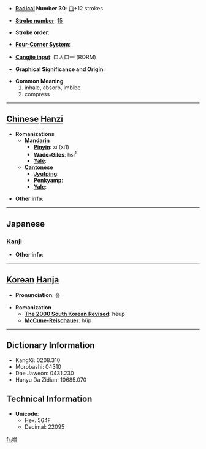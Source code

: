 * '''[[Wiktionary:Chinese radical index| Radical]] Number 30''': [[Wiktionary:Chinese radical index 口|口]]+12 strokes

* '''[[Wiktionary:Chinese total strokes index|Stroke number]]''': [[Wiktionary:Chinese total strokes index 15|15]]

* '''Stroke order''': 

* '''[[Wiktionary:Chinese four corner index|Four-Corner System]]''': 

* '''[[Wiktionary:Chinese Cangjie index|Cangjie input]]''': 口人口一 (RORM)

* '''Graphical Significance and Origin''': 

* '''Common Meaning'''
*#inhale, absorb, imbibe
*# compress


----

== [[Chinese]] [[Hanzi]] ==

* '''Romanizations'''
** '''[[Mandarin]]'''
*** '''[[Pinyin]]''': xī (xi1)
*** '''[[Wade-Giles]]''': hsi<sup>1</sup>
*** '''[[Yale]]''': 
** '''[[Cantonese]]'''
*** '''[[Jyutping]]''':
*** '''[[Penkyamp]]''': 
*** '''[[Yale]]''': 

* '''Other info''': 

----

==Japanese==
===[[Kanji]]===
{{kanji|on readings=[[きゅう]] (kyū)|kun readings=[[すう]] (suu)}}

* '''Other info''':  

----

== [[Korean]] [[Hanja]] ==

* '''Pronunciation''': 흡

* '''Romanization'''
** '''[[The 2000 South Korean Revised Romanization|The 2000 South Korean Revised]]''': heup
** '''[[McCune-Reischauer]]''': hŭp

----

== Dictionary Information ==

* KangXi: 0208.310
* Morobashi: 04310
* Dae Jaweon: 0431.230
* Hanyu Da Zidian: 10685.070

== Technical Information ==

* '''Unicode''':
** Hex: 564F
** Decimal: 22095

[[fr:噏]]